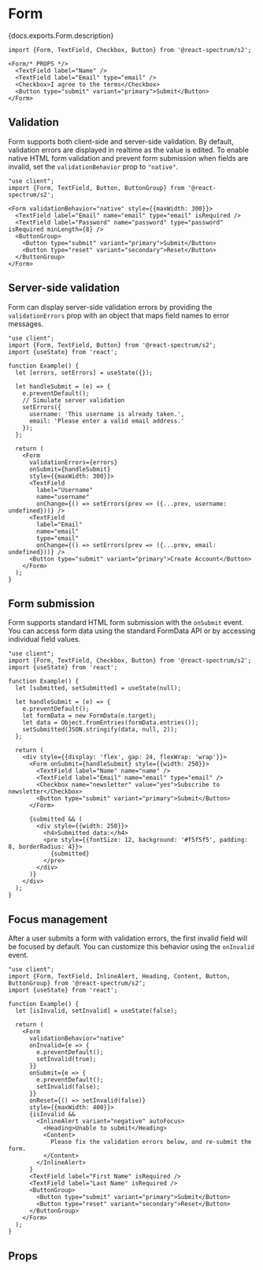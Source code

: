 

# Form

<PageDescription>{docs.exports.Form.description}</PageDescription>


```tsx render docs={docs.exports.Form} links={docs.links} props={['size', 'labelPosition', 'labelAlign', 'necessityIndicator', 'isRequired', 'isDisabled', 'isEmphasized']} initialProps={{style: {maxWidth: 400}}} type="s2"
import {Form, TextField, Checkbox, Button} from '@react-spectrum/s2';

<Form/* PROPS */>
  <TextField label="Name" />
  <TextField label="Email" type="email" />
  <Checkbox>I agree to the terms</Checkbox>
  <Button type="submit" variant="primary">Submit</Button>
</Form>
```

## Validation

Form supports both client-side and server-side validation. By default, validation errors are displayed in realtime as the value is edited. To enable native HTML form validation and prevent form submission when fields are invalid, set the `validationBehavior` prop to `"native"`.

```tsx render hideImports
"use client";
import {Form, TextField, Button, ButtonGroup} from '@react-spectrum/s2';

<Form validationBehavior="native" style={{maxWidth: 300}}>
  <TextField label="Email" name="email" type="email" isRequired />
  <TextField label="Password" name="password" type="password" isRequired minLength={8} />
  <ButtonGroup>
    <Button type="submit" variant="primary">Submit</Button>
    <Button type="reset" variant="secondary">Reset</Button>
  </ButtonGroup>
</Form>
```

## Server-side validation

Form can display server-side validation errors by providing the `validationErrors` prop with an object that maps field names to error messages.

```tsx render hideImports
"use client";
import {Form, TextField, Button} from '@react-spectrum/s2';
import {useState} from 'react';

function Example() {
  let [errors, setErrors] = useState({});

  let handleSubmit = (e) => {
    e.preventDefault();
    // Simulate server validation
    setErrors({
      username: 'This username is already taken.',
      email: 'Please enter a valid email address.'
    });
  };

  return (
    <Form 
      validationErrors={errors} 
      onSubmit={handleSubmit}
      style={{maxWidth: 300}}>
      <TextField 
        label="Username" 
        name="username" 
        onChange={() => setErrors(prev => ({...prev, username: undefined}))} />
      <TextField 
        label="Email" 
        name="email" 
        type="email"
        onChange={() => setErrors(prev => ({...prev, email: undefined}))} />
      <Button type="submit" variant="primary">Create Account</Button>
    </Form>
  );
}
```

## Form submission

Form supports standard HTML form submission with the `onSubmit` event. You can access form data using the standard FormData API or by accessing individual field values.

```tsx render hideImports
"use client";
import {Form, TextField, Checkbox, Button} from '@react-spectrum/s2';
import {useState} from 'react';

function Example() {
  let [submitted, setSubmitted] = useState(null);

  let handleSubmit = (e) => {
    e.preventDefault();
    let formData = new FormData(e.target);
    let data = Object.fromEntries(formData.entries());
    setSubmitted(JSON.stringify(data, null, 2));
  };

  return (
    <div style={{display: 'flex', gap: 24, flexWrap: 'wrap'}}>
      <Form onSubmit={handleSubmit} style={{width: 250}}>
        <TextField label="Name" name="name" />
        <TextField label="Email" name="email" type="email" />
        <Checkbox name="newsletter" value="yes">Subscribe to newsletter</Checkbox>
        <Button type="submit" variant="primary">Submit</Button>
      </Form>
      
      {submitted && (
        <div style={{width: 250}}>
          <h4>Submitted data:</h4>
          <pre style={{fontSize: 12, background: '#f5f5f5', padding: 8, borderRadius: 4}}>
            {submitted}
          </pre>
        </div>
      )}
    </div>
  );
}
```

## Focus management

After a user submits a form with validation errors, the first invalid field will be focused by default. You can customize this behavior using the `onInvalid` event.

```tsx render hideImports
"use client";
import {Form, TextField, InlineAlert, Heading, Content, Button, ButtonGroup} from '@react-spectrum/s2';
import {useState} from 'react';

function Example() {
  let [isInvalid, setInvalid] = useState(false);

  return (
    <Form
      validationBehavior="native"
      onInvalid={e => {
        e.preventDefault();
        setInvalid(true);
      }}
      onSubmit={e => {
        e.preventDefault();
        setInvalid(false);
      }}
      onReset={() => setInvalid(false)}
      style={{maxWidth: 400}}>
      {isInvalid &&
        <InlineAlert variant="negative" autoFocus>
          <Heading>Unable to submit</Heading>
          <Content>
            Please fix the validation errors below, and re-submit the form.
          </Content>
        </InlineAlert>
      }
      <TextField label="First Name" isRequired />
      <TextField label="Last Name" isRequired />
      <ButtonGroup>
        <Button type="submit" variant="primary">Submit</Button>
        <Button type="reset" variant="secondary">Reset</Button>
      </ButtonGroup>
    </Form>
  );
}
```

## Props

<PropTable component={docs.exports.Form} links={docs.links} />
